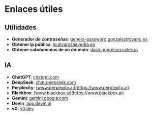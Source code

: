 # Enlaces útiles

## Utilidades

*  **Generador de contraseñas**: [genera-password.gonzaleztroyano.es](https://genera-password.gonzaleztroyano.es/?pk_vid=a784148d156a04e91733939222d276c8)
*  **Obtener ip pública**: [ip.alvarosaavedra.es](https://ip.alvarosaavedra.es)
*  **Obtener subdominios de un dominio**: [dash.pugrecon.celes.in](https://dash.pugrecon.celes.in)

## IA

* **ChatGPT**: [chatgpt.com](https://chatgpt.com)
* **DeepSeek**: [chat.deepseek.com](https://chat.deepseek.com)
* **Perplexity**: [www.perplexity.ai](https://www.perplexity.ai)
* **Blackbox**: [www.blackbox.ai](https://www.blackbox.ai)
* **Gemini**: [gemini.google.com](https://gemini.google.com)
* **Devin**: [app.devin.ai](https://app.devin.ai)
* **v0**: [v0.dev](https://v0.dev)
